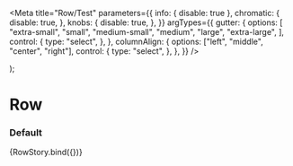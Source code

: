 

<Meta
  title="Row/Test"
  parameters={{
    info: { disable: true },
    chromatic: {
      disable: true,
    },
    knobs: {
      disable: true,
    },
  }}
  argTypes={{
    gutter: {
      options: [
        "extra-small",
        "small",
        "medium-small",
        "medium",
        "large",
        "extra-large",
      ],
      control: {
        type: "select",
      },
    },
    columnAlign: {
      options: ["left", "middle", "center", "right"],
      control: {
        type: "select",
      },
    },
  }}
/>

  <Row columnDivide={columnDivide} gutter={gutter}>
    <Column {...args} />
    <Column {...args} />
    <Column {...args} />
    <Column {...args} />
  </Row>
);

# Row

### Default

<Preview>
  <Story
    name="default"
    args={{
      columnDivide: true,
      gutter: Row.defaultProps.gutter,
      columnAlign: Column.defaultProps.columnAlign,
      columnOffset: Column.defaultProps.columnOffset,
      columnSpan: Column.defaultProps.columnSpan,
      children: "content",
    }}
  >
    {RowStory.bind({})}
  </Story>
</Preview>
